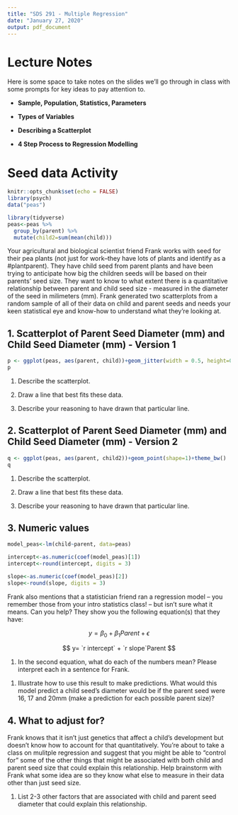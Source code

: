 ```yaml
---
title: "SDS 291 - Multiple Regression"
date: "January 27, 2020"
output: pdf_document
---
```


# Lecture Notes

Here is some space to take notes on the slides we'll go through in class with some prompts for key ideas to pay attention to.

- **Sample, Population, Statistics, Parameters**

\vspace{0.5in}

- **Types of Variables**

\vspace{1.5in}

- **Describing a Scatterplot**

\vspace{2in}

- **4 Step Process to Regression Modelling**

\vspace{2in}

\newpage

# Seed data Activity

```r
knitr::opts_chunk$set(echo = FALSE)
library(psych)
data("peas")
```


```r
library(tidyverse)
peas<-peas %>%
  group_by(parent) %>%
  mutate(child2=sum(mean(child)))
```


Your agricultural and biological scientist friend Frank works with seed for their pea plants (not just for work--they have lots of plants and identify as a \#plantparent). They have child seed from parent plants and have been trying to anticipate how big the children seeds will be based on their parents' seed size. They want to know to what extent there is a quantitative relationship between parent and child seed size - measured in the diameter of the seed in milimeters (mm). Frank generated two scatterplots from a random sample of all of their data on child and parent seeds and needs your keen statistical eye and know-how to understand what they're looking at.

## 1. Scatterplot of Parent Seed Diameter (mm) and Child Seed Diameter (mm) - Version 1

```r
p <- ggplot(peas, aes(parent, child))+geom_jitter(width = 0.5, height=0.5, shape=1)
p 
```

1. Describe the scatterplot.
\vspace{2in}
1. Draw a line that best fits these data.

1. Describe your reasoning to have drawn that particular line.
\vspace{1in}

\newpage
## 2. Scatterplot of Parent Seed Diameter (mm) and Child Seed Diameter (mm) - Version 2

```r
q <- ggplot(peas, aes(parent, child2))+geom_point(shape=1)+theme_bw() 
q 
```

1. Describe the scatterplot.
\vspace{2in}
1. Draw a line that best fits these data.

1. Describe your reasoning to have drawn that particular line.
\vspace{1in}

\newpage

## 3. Numeric values

```r
model_peas<-lm(child~parent, data=peas)

intercept<-as.numeric(coef(model_peas)[1])
intercept<-round(intercept, digits = 3)

slope<-as.numeric(coef(model_peas)[2])
slope<-round(slope, digits = 3)

```
Frank also mentions that a statistician friend ran a regression model -- you remember those from your intro statistics class! -- but isn't sure what it means.  Can you help?  They show you the following equation(s) that they have:

$$ y = \beta_0 + \beta_1Parent + \epsilon $$

$$ y= `r intercept` + `r slope`Parent $$

1. In the second equation, what do each of the numbers mean? Please interpret each in a sentence for Frank.

\vspace{1in}

1. Illustrate how to use this result to make predictions. What would this model predict a child seed's diameter would be if the parent seed were 16, 17 and 20mm (make a prediction for each possible parent size)?

\vspace{2.5in}


## 4. What to adjust for?

Frank knows that it isn't just genetics that affect a child's development but doesn't know how to account for that quantitatively. You're about to take a class on mulitple regression and suggest that you might be able to "control for" some of the other things that might be associated with both child and parent seed size that could explain this relationship. Help brainstorm with Frank what some idea are so they know what else to measure in their data other than just seed size.

1. List 2-3 other factors that are associated with child and parent seed diameter that could explain this relationship.

\newpage



